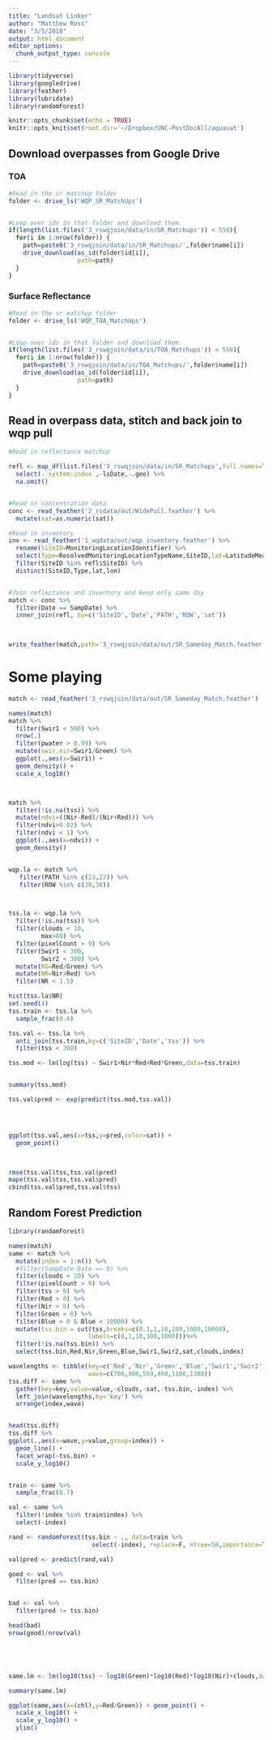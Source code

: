 ```yaml
---
title: "Landsat Linker"
author: "Matthew Ross"
date: "3/5/2018"
output: html_document
editor_options: 
  chunk_output_type: console
---
```


```r
library(tidyverse)
library(googledrive)
library(feather)
library(lubridate)
library(randomForest)

knitr::opts_chunk$set(echo = TRUE)
knitr::opts_knit$set(root.dir='~/Dropbox/UNC-PostDocAll/aquasat')


```



## Download overpasses from Google Drive

### TOA

```r

#Read in the sr matchup folder
folder <- drive_ls('WQP_SR_MatchUps')


#Loop over ids in that folder and download them.
if(length(list.files('3_rswqjoin/data/in/SR_Matchups')) < 550){
  for(i in 1:nrow(folder)) {
    path=paste0('3_rswqjoin/data/in/SR_Matchups/',folder$name[i])
    drive_download(as_id(folder$id[i]),
                   path=path)
  }
}


```

### Surface Reflectance

```r

#Read in the sr matchup folder
folder <- drive_ls('WQP_TOA_MatchUps')


#Loop over ids in that folder and download them.
if(length(list.files('3_rswqjoin/data/in/TOA_Matchups')) < 550){
  for(i in 1:nrow(folder)) {
    path=paste0('3_rswqjoin/data/in/TOA_Matchups/',folder$name[i])
    drive_download(as_id(folder$id[i]),
                   path=path)
  }
}


```


## Read in overpass data, stitch and back join to wqp pull 
```r
#Read in reflectance matchup

refl <- map_df(list.files('3_rswqjoin/data/in/SR_Matchups',full.names=T),read_csv) %>%
  select(-`system:index`,-lsDate,-.geo) %>%
  na.omit()


#Read in concentration data
conc <- read_feather('2_rsdata/out/WidePull.feather') %>%
  mutate(sat=as.numeric(sat))

#Read in inventory
inv <- read_feather('1_wqdata/out/wqp_inventory.feather') %>%
  rename(SiteID=MonitoringLocationIdentifier) %>%
  select(Type=ResolvedMonitoringLocationTypeName,SiteID,lat=LatitudeMeasure,lon=LongitudeMeasure) %>%
  filter(SiteID %in% refl$SiteID) %>%
  distinct(SiteID,Type,lat,lon)


#Join reflectance and inventory and keep only same day
match <- conc %>%
  filter(Date == SampDate) %>%
  inner_join(refl, by=c('SiteID','Date','PATH','ROW','sat')) 

  

write_feather(match,path='3_rswqjoin/data/out/SR_Sameday_Match.feather')

```


# Some playing
```r
match <- read_feather('3_rswqjoin/data/out/SR_Sameday_Match.feather')

names(match)
match %>% 
  filter(Swir1 < 500) %>%
  nrow(.)
  filter(pwater > 0.99) %>%
  mutate(swir.nir=Swir1/Green) %>%
  ggplot(.,aes(x=Swir1)) + 
  geom_density() + 
  scale_x_log10()



match %>%
  filter(!is.na(tss)) %>%
  mutate(ndvi=((Nir-Red)/(Nir+Red))) %>%
  filter(ndvi>0.02) %>%
  filter(ndvi < 1) %>%
  ggplot(.,aes(x=ndvi)) + 
  geom_density() 


wqp.la <- match %>%
   filter(PATH %in% c(23,22)) %>%
   filter(ROW %in% c(39,38))



tss.la <- wqp.la %>%
  filter(!is.na(tss)) %>%
  filter(clouds < 10,
         max>80) %>%
  filter(pixelCount > 9) %>%
  filter(Swir1 < 300,
         Swir2 < 300) %>%
  mutate(RG=Red/Green) %>%
  mutate(NR=Nir/Red) %>%
  filter(NR < 1.5)

hist(tss.la$NR)
set.seed(4)
tss.train <- tss.la %>%
  sample_frac(0.6)

tss.val <- tss.la %>%
  anti_join(tss.train,by=c('SiteID','Date','tss')) %>%
  filter(tss < 300)

tss.mod <- lm(log(tss) ~ Swir1+Nir*Red+Red*Green,data=tss.train)


summary(tss.mod)

tss.val$pred <- exp(predict(tss.mod,tss.val)) 




ggplot(tss.val,aes(x=tss,y=pred,color=sat)) + 
  geom_point() 
  


rmse(tss.val$tss,tss.val$pred)
mape(tss.val$tss,tss.val$pred)
cbind(tss.val$pred,tss.val$tss)

```



## Random Forest Prediction
```r
library(randomForest)

names(match)
same <- match %>%
  mutate(index = 1:n()) %>%
  #filter(SampDate-Date == 0) %>%
  filter(clouds < 20) %>%
  filter(pixelCount > 9) %>%
  filter(tss > 0) %>%
  filter(Red > 0) %>%
  filter(Nir > 0) %>%
  filter(Green > 0) %>%
  filter(Blue > 0 & Blue < 10000) %>%
  mutate(tss.bin = cut(tss,breaks=c(0.1,1,10,100,1000,10000),
                      labels=c(0,1,10,100,1000)))%>%
  filter(!is.na(tss.bin)) %>%
  select(tss.bin,Red,Nir,Green,Blue,Swir1,Swir2,sat,clouds,index) 

wavelengths <- tibble(key=c('Red','Nir','Green','Blue','Swir1','Swir2'),
                      wave=c(700,900,550,460,1100,1300))
tss.diff <- same %>%
  gather(key=key,value=value,-clouds,-sat,-tss.bin,-index) %>%
  left_join(wavelengths,by='key') %>%
  arrange(index,wave)


head(tss.diff)
tss.diff %>%
ggplot(.,aes(x=wave,y=value,group=index)) + 
  geom_line() + 
  facet_wrap(~tss.bin) + 
  scale_y_log10()


train <- same %>%
  sample_frac(0.7) 

val <- same %>%
  filter(!index %in% train$index) %>%
  select(-index)

rand <- randomForest(tss.bin ~ ., data=train %>%
                       select(-index), replace=F, ntree=50,importance=T,nperm=2)

val$pred <- predict(rand,val)

good <- val %>%
  filter(pred == tss.bin)


bad <- val %>%
  filter(pred != tss.bin)

head(bad)
nrow(good)/nrow(val)





same.lm <- lm(log10(tss) ~ log10(Green)*log10(Red)*log10(Nir)+clouds,data=same)

summary(same.lm)

ggplot(same,aes(x=(chl),y=Red/Green)) + geom_point() + 
  scale_x_log10() + 
  scale_y_log10() + 
  ylim()


```

